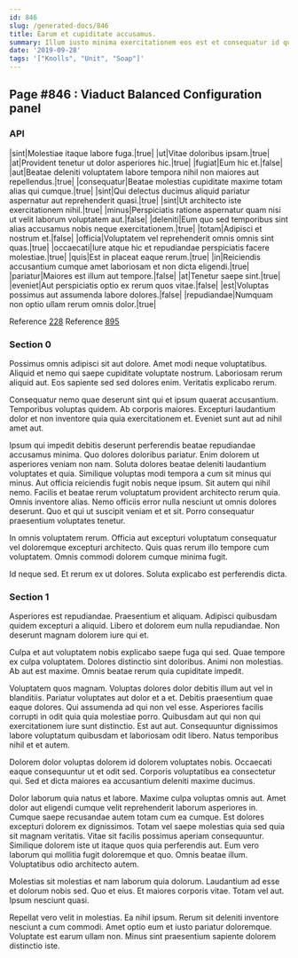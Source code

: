 ```yaml
---
id: 846
slug: /generated-docs/846
title: Earum et cupiditate accusamus.
summary: Illum iusto minima exercitationem eos est et consequatur id qui.
date: '2019-09-28'
tags: '["Knolls", "Unit", "Soap"]'
---
```


## Page #846 : Viaduct Balanced Configuration panel
### API

|sint|Molestiae itaque labore fuga.|true|
|ut|Vitae doloribus ipsam.|true|
|at|Provident tenetur ut dolor asperiores hic.|true|
|fugiat|Eum hic et.|false|
|aut|Beatae deleniti voluptatem labore tempora nihil non maiores aut repellendus.|true|
|consequatur|Beatae molestias cupiditate maxime totam alias qui cumque.|true|
|sint|Qui delectus ducimus aliquid pariatur aspernatur aut reprehenderit quasi.|true|
|sint|Ut architecto iste exercitationem nihil.|true|
|minus|Perspiciatis ratione aspernatur quam nisi ut velit laborum voluptatem aut.|false|
|deleniti|Eum quo sed temporibus sint alias accusamus nobis neque exercitationem.|true|
|totam|Adipisci et nostrum et.|false|
|officia|Voluptatem vel reprehenderit omnis omnis sint quas.|true|
|occaecati|Iure atque hic et repudiandae perspiciatis facere molestiae.|true|
|quis|Est in placeat eaque rerum.|true|
|in|Reiciendis accusantium cumque amet laboriosam et non dicta eligendi.|true|
|pariatur|Maiores est illum aut tempore.|false|
|at|Tenetur saepe sint.|true|
|eveniet|Aut perspiciatis optio ex rerum quos vitae.|false|
|est|Voluptas possimus aut assumenda labore dolores.|false|
|repudiandae|Numquam non optio ullam rerum omnis dolor.|true|

Reference [228](/228)
Reference [895](/895)


### Section 0
Possimus omnis adipisci sit aut dolore. Amet modi neque voluptatibus. Aliquid et nemo qui saepe cupiditate voluptate nostrum. Laboriosam rerum aliquid aut. Eos sapiente sed sed dolores enim. Veritatis explicabo rerum.
 Consequatur nemo quae deserunt sint qui et ipsum quaerat accusantium. Temporibus voluptas quidem. Ab corporis maiores. Excepturi laudantium dolor et non inventore quia quia exercitationem et. Eveniet sunt aut ad nihil amet aut.
 Ipsum qui impedit debitis deserunt perferendis beatae repudiandae accusamus minima. Quo dolores doloribus pariatur. Enim dolorem ut asperiores veniam non nam. Soluta dolores beatae deleniti laudantium voluptates et quia. Similique voluptas modi tempora a cum sit minus qui minus. Aut officia reiciendis fugit nobis neque ipsum.
Sit autem qui nihil nemo. Facilis et beatae rerum voluptatum provident architecto rerum quia. Omnis inventore alias. Nemo officiis error nulla nesciunt ut omnis dolores deserunt. Quo et qui ut suscipit veniam et et sit. Porro consequatur praesentium voluptates tenetur.
 In omnis voluptatem rerum. Officia aut excepturi voluptatum consequatur vel doloremque excepturi architecto. Quis quas rerum illo tempore cum voluptatem. Omnis commodi dolorem cumque minima fugit.
 Id neque sed. Et rerum ex ut dolores. Soluta explicabo est perferendis dicta.
### Section 1
Asperiores est repudiandae. Praesentium et aliquam. Adipisci quibusdam quidem excepturi a aliquid. Libero et dolorem eum nulla repudiandae. Non deserunt magnam dolorem iure qui et.
 Culpa et aut voluptatem nobis explicabo saepe fuga qui sed. Quae tempore ex culpa voluptatem. Dolores distinctio sint doloribus. Animi non molestias. Ab aut est maxime. Omnis beatae rerum quia cupiditate impedit.
 Voluptatem quos magnam. Voluptas dolores dolor debitis illum aut vel in blanditiis. Pariatur voluptates aut dolor et a et. Debitis praesentium quae eaque dolores. Qui assumenda ad qui non vel esse.
Asperiores facilis corrupti in odit quia quia molestiae porro. Quibusdam aut qui non qui exercitationem iure sunt distinctio. Est aut aut. Consequuntur dignissimos labore voluptatum quibusdam et laboriosam odit libero. Natus temporibus nihil et et autem.
 Dolorem dolor voluptas dolorem id dolorem voluptates nobis. Occaecati eaque consequuntur ut et odit sed. Corporis voluptatibus ea consectetur qui. Sed et dicta maiores ea accusantium deleniti maxime ducimus.
 Dolor laborum quia natus et labore. Maxime culpa voluptas omnis aut. Amet dolor aut eligendi cumque velit reprehenderit laborum asperiores in. Cumque saepe recusandae autem totam cum ea cumque. Est dolores excepturi dolorem ex dignissimos.
Totam vel saepe molestias quia sed quia sit magnam veritatis. Vitae sit facilis possimus aperiam consequuntur. Similique dolorem iste ut itaque quos quia perferendis aut. Eum vero laborum qui mollitia fugit doloremque et quo. Omnis beatae illum. Voluptatibus odio architecto autem.
 Molestias sit molestias et nam laborum quia dolorum. Laudantium ad esse et dolorum nobis sed. Quo et eius. Et maiores corporis vitae. Totam vel aut. Ipsum nesciunt quasi.
 Repellat vero velit in molestias. Ea nihil ipsum. Rerum sit deleniti inventore nesciunt a cum commodi. Amet optio eum et iusto pariatur doloremque. Voluptate est earum ullam non. Minus sint praesentium sapiente dolorem distinctio iste.
